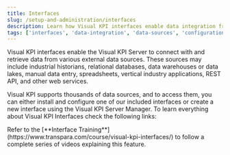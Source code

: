 ```yaml
---
title: Interfaces
slug: /setup-and-administration/interfaces
description: Learn how Visual KPI interfaces enable data integration from various external sources, including industrial historians, databases, REST APIs, and more.
tags: ['interfaces', 'data-integration', 'data-sources', 'configuration', 'administrator']
---
```


<head>
  <title>Interfaces</title>
  <meta name="keywords" content="interfaces, data integration, data sources, configuration, training, visual kpi, industrial historians, relational databases, REST APIs, data lakes, web services"/>
</head>

Visual KPI interfaces enable the Visual KPI Server to connect with and retrieve data from various external data sources. These sources may include industrial historians, relational databases, data warehouses or data lakes, manual data entry, spreadsheets, vertical industry applications, REST API, and other web services.

Visual KPI supports thousands of data sources, and to access them, you can either install and configure one of our included interfaces or create a new interface using the Visual KPI Server Manager. To learn everything about Visual KPI Interfaces check the following links:

<CardList cols={3}>
  <Card 
    title="Core Concepts"
    link="/setup-and-administration/interfaces/core-concepts"
  />

  <Card 
    title="Configuration" 
    link="/setup-and-administration/interfaces/configuration"
  />

  <Card 
    title="Available Interfaces" 
    link="/setup-and-administration/interfaces/available-interfaces"
  />

  <Card 
    title="Supported Data Sources" 
    link="/setup-and-administration/interfaces/data-sources"
  />

  <Card 
    title="Working with Interfaces" 
    link="/setup-and-administration/interfaces/working-with-interfaces"
  />
</CardList>

<Callout type="training" title="Training">
Refer to the [**Interface Training**](https://www.transpara.com/course/visual-kpi-interfaces/) to follow a complete series of videos explaining this feature.
</Callout>
